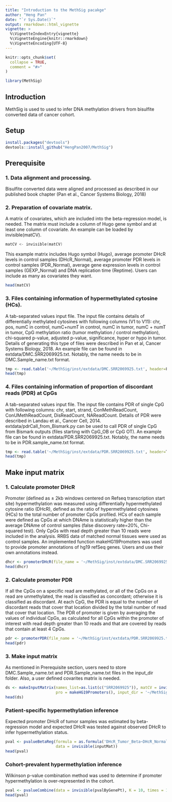 ```yaml
---
title: "Introduction to the MethSig pacakge"
author: "Heng Pan"
date: "`r Sys.Date()`"
output: rmarkdown::html_vignette
vignette: >
  %\VignetteIndexEntry{vignette}
  %\VignetteEngine{knitr::rmarkdown}
  %\VignetteEncoding{UTF-8}
---
```


```r
knitr::opts_chunk$set(
  collapse = TRUE,
  comment = "#>"
)
```


```r
library(MethSig)
```

## Introduction
MethSig is used to used to infer DNA methylation drivers from bisulfite converted data of cancer cohort.

## Setup
```r
install.packages("devtools")
devtools::install_github("HengPan2007/MethSig")
```

## Prerequisite

### 1. Data alignment and processing.
Bisulfite converted data were aligned and processed as described in our published book chapter (Pan et al., Cancer Systems Biology, 2018)

### 2. Preparation of covariate matrix.
A matrix of covariates, which are included into the beta-regression model, is needed. The matrix must include a column of Hugo gene symbol and at least one column of covariate. An example can be loaded by invisible(matCV).

```c
matCV <- invisible(matCV)
```
This example matrix includes Hugo symbol (Hugo), average promoter DHcR levels in control samples (DHcR_Normal), average promoter PDR levels in control samples (PDR_Normal), average gene expression levels in control samples (GEXP_Normal) and DNA replication time (Reptime). Users can include as many as covariates they want.

```r
head(matCV)
```

### 3. Files containing information of hypermethylated cytosine (HCs).
A tab-separated values input file. The input file contains details of differentially methylated cytosines with following columns (V1 to V11): chr, pos, numC in control, numC+numT in control, numC in tumor, numC + numT in tumor, CpG methylation ratio (tumor methylation / control methylation), chi-squared p-value, adjusted p-value, significance, hyper or hypo in tumor. Details of generating this type of files were described in Pan et al, Cancer Systems Biology, 2018. An example file can be found in extdata/DMC.SRR2069925.txt. Notably, the name needs to be in DMC.Sample_name.txt format.

```r
tmp <- read.table('~/MethSig/inst/extdata/DMC.SRR2069925.txt', header=F, sep='\t')
head(tmp)
```

### 4. Files containing information of proportion of discordant reads (PDR) at CpGs 
A tab-separated values input file. The input file contains PDR of single CpG with following columns: chr, start, strand, ConMethReadCount, ConUMethReadCount, DisReadCount, NAReadCount. Details of PDR were described in Landau et al., Cancer Cell, 2014. extdata/pdrCall_from_Bismark.py can be used to call PDR of single CpG from Bismark outputs (files starting with CpG_OB or CpG OT). An example file can be found in extdata/PDR.SRR2069925.txt. Notably, the name needs to be in PDR.sample_name.txt format.

```r
tmp <- read.table('~/MethSig/inst/extdata/PDR.SRR2069925.txt', header=T, sep='\t')
head(tmp)
```

## Make input matrix

### 1. Calculate promoter DHcR
Promoter (defined as ± 2kb windows centered on Refseq transcription start site) hypermethylation was measured using differentially hypermethylated cytosine ratio (DHcR), defined as the ratio of hypermethylated cytosines (HCs) to the total number of promoter CpGs profiled. HCs of each sample were defined as CpGs at which DNAme is statistically higher than the average DNAme of control samples (false discovery rate=20%, Chi-squared test). Only CpGs with read depth greater than 10 reads were included in the analysis. RRBS data of matched normal tissues were used as control samples. An implemented function makeHG19Promoters was used to provide promoter annotations of hg19 refSeq genes. Users and use their own annotations instead.

```r
dhcr <- promoterDHcR(file_name = '~/MethSig/inst/extdata/DMC.SRR2069925.txt', pro = makeHG19Promoters())
head(dhcr)
```

### 2. Calculate promoter PDR
If all the CpGs on a specific read are methylated, or all of the CpGs on a read are unmethylated, the read is classified as concordant; otherwise it is classified as discordant. At each CpG, the PDR is equal to the number of discordant reads that cover that location divided by the total number of read that cover that location. The PDR of promoter is given by averaging the values of individual CpGs, as calculated for all CpGs within the promoter of interest with read depth greater than 10 reads and that are covered by reads that contain at least 4 CpGs.

```r
pdr <- promoterPDR(file_name = '~/MethSig/inst/extdata/PDR.SRR2069925.txt', pro = makeHG19Promoters())
head(pdr)
```

### 3. Make input matrix
As mentioned in Prerequisite section, users need to store DMC.Sample_name.txt and PDR.Sample_name.txt files in the input_dir folder. Also, a user defined covarites matrix is needed.
```r
ds <- makeInputMatrix(names_list=as.list(c("SRR2069925")), matCV = invisible(matCV), 
                      pro = makeHG19Promoters(), input_dir = '~/MethSig/inst/extdata/')
head(ds)
```

### Patient-specific hypermethylation inference
Expected promoter DHcR of tumor samples was estimated by beta-regression model and expected DHcR was tested against observed DHcR to infer hypermethylation status.
```r
pval <- pvalueBetaReg(formula = as.formula('DHcR_Tumor_Beta~DHcR_Normal+PDR_Normal+GEXP_Normal+Reptime+PDR_Tumor+Depth_Tumor+CpGs_Tumor'),
                      data = invisible(inputMat))
head(pval)
```

### Cohort-prevalent hypermethylation inference
Wilkinson p-value combination method was used to determine if promoter hypermethylation is over-represented in the cohort.
```r
pval <- pvalueCombine(data = invisible(pvalByGenePt), K = 10, times = 100, r = 2)
head(pval)
```
